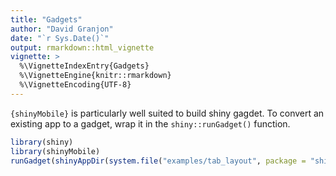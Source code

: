 ```yaml
---
title: "Gadgets"
author: "David Granjon"
date: "`r Sys.Date()`"
output: rmarkdown::html_vignette
vignette: >
  %\VignetteIndexEntry{Gadgets}
  %\VignetteEngine{knitr::rmarkdown}
  %\VignetteEncoding{UTF-8}
---
```


`{shinyMobile}` is particularly well suited to build shiny gagdet. 
To convert an existing app to a gadget, wrap it in the `shiny::runGadget()` function. 

```r
library(shiny)
library(shinyMobile)
runGadget(shinyAppDir(system.file("examples/tab_layout", package = "shinyMobile")))
```

